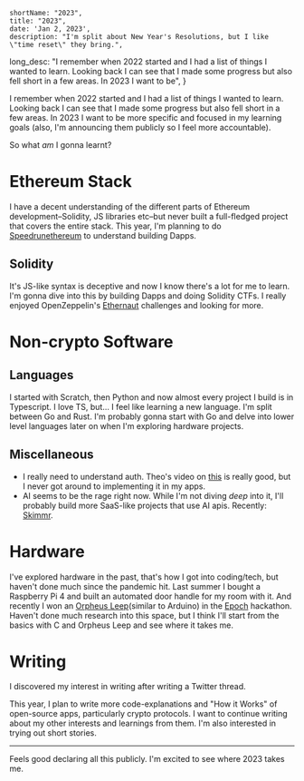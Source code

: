 
	shortName: "2023",
	title: "2023",
	date: 'Jan 2, 2023',
	description: "I'm split about New Year's Resolutions, but I like \"time reset\" they bring.",
  long_desc: "I remember when 2022 started and I had a list of things I wanted to learn. Looking back I can see that I made some progress but also fell short in a few areas. In 2023 I want to be",
}

I remember when 2022 started and I had a list of things I wanted to learn. Looking back I can see that I made some progress but also fell short in a few areas. In 2023 I want to be more specific and focused in my learning goals (also, I'm announcing them publicly so I feel more accountable).

So what _am_ I gonna learnt?

# Ethereum Stack
I have a decent understanding of the different parts of Ethereum development–Solidity, JS libraries etc–but never built a full-fledged project that covers the entire stack. This year, I'm planning to do [Speedrunethereum](https://speedrunethereum.com/) to understand building Dapps.

## Solidity
It's JS-like syntax is deceptive and now I know there's a lot for me to learn. I'm gonna dive into this by building Dapps and doing Solidity CTFs. I really enjoyed OpenZeppelin's [Ethernaut](https://ethernaut.openzeppelin.com/) challenges and looking for more.

# Non-crypto Software
## Languages
I started with Scratch, then Python and now almost every project I build is in Typescript. I love TS, but... I feel like learning a new language. I'm split between Go and Rust. I'm probably gonna start with Go and delve into lower level languages later on when I'm exploring hardware projects.

## Miscellaneous
- I really need to understand auth. Theo's video on [this](https://www.youtube.com/watch?v=h6wBYWWdyYQ) is really good, but I never got around to implementing it in my apps.
- AI seems to be the rage right now. While I'm not diving _deep_ into it, I'll probably build more SaaS-like projects that use AI apis. Recently: [Skimmr](https://skimmr.xyz).

# Hardware
I've explored hardware in the past, that's how I got into coding/tech, but haven't done much since the pandemic hit. Last summer I bought a Raspberry Pi 4 and built an automated door handle for my room with it. And recently I won an [Orpheus Leep](https://leap-site.hackclub.dev/)(similar to Arduino) in the [Epoch](https://epoch.hackclub.com/) hackathon. Haven't done much research into this space, but I think I'll start from the basics with C and Orpheus Leep and see where it takes me.

# Writing
I discovered my interest in writing after writing a Twitter thread.

This year, I plan to write more code-explanations and "How it Works" of open-source apps, particularly crypto protocols. I want to continue writing about my other interests and learnings from them. I'm also interested in trying out short stories.

---

Feels good declaring all this publicly. I'm excited to see where 2023 takes me.

